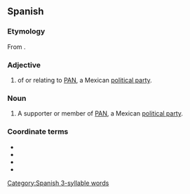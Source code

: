 ==Spanish==
{{wikipedia|National Action Party (Mexico)}}

===Etymology===
From {{suffix|es|PAN|ista}}.

===Adjective===
{{es-adj}}

# of or relating to [[PAN]], a Mexican [[political party]].

===Noun===
{{es-noun|mf}}

# A supporter or member of [[PAN]], a Mexican [[political party]].

===Coordinate terms===
* {{l|es|morenista|g=m|g2=f}}
* {{l|es|perredista|g=m|g2=f}}
* {{l|es|petista|g=m|g2=f}}
* {{l|es|priista|g=m|g2=f}}

[[Category:Spanish 3-syllable words]]
